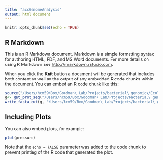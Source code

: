 ```yaml
---
title: "accGenomeAnalysis"
output: html_document
---
```


```r
knitr::opts_chunk$set(echo = TRUE)
```

## R Markdown

This is an R Markdown document. Markdown is a simple formatting syntax for authoring HTML, PDF, and MS Word documents. For more details on using R Markdown see <http://rmarkdown.rstudio.com>.

When you click the **Knit** button a document will be generated that includes both content as well as the output of any embedded R code chunks within the document. You can embed an R code chunk like this:

```r

source("/Users/hcm59/Box/Goodman\ Lab/Projects/bacterial\ genomics/Ecoli_dog_AMR_results/dog_verified_host/panaroo_protein_fasta_out.R")
g<- get_prot_seq("/Users/hcm59/Box/Goodman\ Lab/Projects/bacterial\ genomics/Ecoli_dog_AMR_results/dog_verified_host/gene_data.csv","/Users/hcm59/Box/Goodman\ Lab/Projects/bacterial\ genomics/Ecoli_dog_AMR_results/dog_verified_host/gene_presence_absence_roary.csv",T)
write_fasta_out(g, "/Users/hcm59/Box/Goodman\ Lab/Projects/bacterial\ genomics/Ecoli_dog_AMR_results/dog_verified_host/dogEcoli_acc_proteins_out.fasta")


```

## Including Plots

You can also embed plots, for example:

```r
plot(pressure)
```

Note that the `echo = FALSE` parameter was added to the code chunk to prevent printing of the R code that generated the plot.
